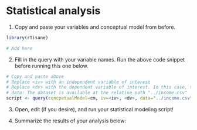 # Statistical analysis

1. Copy and paste your variables and conceptual model from before. 
```r
library(rTisane)

# Add here
```

2. Fill in the query with your variable names. Run the above code snippet before running this one below.
```r
# Copy and paste above 
# Replace <iv> with an independent variable of interest
# Replace <dv> with the dependent variable of interest. In this case, the variable for income. 
# data: The dataset is available at the relative path "../income.csv"
script <- query(concpetualModel=cm, iv=<iv>, <dv>, data="../income.csv")
```

3. Open, edit (if you desire), and run your statistical modeling script! 

4. Summarize the results of your analysis below: 

